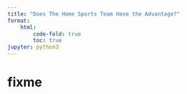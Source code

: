```yaml
---
title: "Does The Home Sports Team Have the Advantage?"
format:
    html:
        code-fold: true
        toc: true
jupyter: python3
---
```


# fixme

